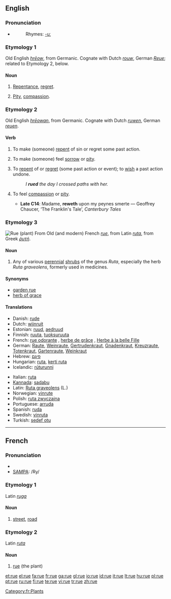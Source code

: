 {{see|rué}}
==English==

===Pronunciation===
*{{IPA|/ru:/}}
*:Rhymes: [[Rhymes:English:-uː|-uː]]

===Etymology 1===
Old English ''[[hreow|hrēow]]'', from Germanic.  Cognate with Dutch ''[[rouw]]'', German ''[[Reue]]''; related to Etymology 2, below.

====Noun====
{{en-noun|-}}

# {{archaic}} [[repentance|Repentance]], [[regret]].
# {{archaic}} [[pity|Pity]], [[compassion]].

===Etymology 2===
Old English ''[[hreowan|hrēowan]]'', from Germanic.  Cognate with Dutch ''[[ruwen]]'', German ''[[reuen]]''.

====Verb====
{{en-verb|rues|'''[[ruing]]''' ''or'' '''[[rueing]]'''|rued}}

# {{obsolete}} {{transitive}} To make (someone) [[repent]] of sin or regret some past action.
# {{obsolete}} {{transitive}} To make (someone) feel [[sorrow]] or [[pity]].
# {{transitive}} To [[repent]] of or [[regret]] (some past action or event); to [[wish]] a past action undone.
#:''I '''rued''' the day I crossed paths with her.''
# {{archaic}} {{intransitive}} To feel [[compassion]] or [[pity]].
#*'''Late C14''': Madame, '''reweth''' upon my peynes smerte — Geoffrey Chaucer, ‘The Franklin's Tale’, ''Canterbury Tales''

===Etymology 3===
{{wikipedia}}
[[Image:Ruta chalepensis11.jpg|thumb|Rue (plant)]]
From Old (and modern) French ''[[#French|rue]]'', from Latin ''[[ruta]]'', from Greek ''[[ῥυτή]]''.

====Noun====
{{en-noun}}

# Any of various [[perennial]] [[shrubs]] of the genus ''Ruta'', especially the herb ''Ruta graveolens'', formerly used in medicines.

====Synonyms====
*[[garden rue]]
*[[herb of grace]]

====Translations====
{{rfc-level|Translations at L3+ (AutoFormat would have corrected level of Synonyms)}}
{{top}}
*Danish: [[rude]]
*Dutch: [[wijnruit]]
*Estonian: [[ruud]], [[aedruud]]
*Finnish: [[ruuta]], [[tuoksuruuta]]
*French: [[rue odorante]] {{f}}, [[herbe de grâce]] {{f}}, [[Herbe à la belle Fille]] {{f}}
*German: [[Raute]], [[Weinraute]], [[Gertrudenkraut]], [[Gnadenkraut]], [[Kreuzraute]], [[Totenkraut]], [[Gartenraute]], [[Weinkraut]]
*Hebrew: [[פיגם]]
*Hungarian: [[ruta]], [[kerti ruta]]
*Icelandic: [[rúturunni]]
{{mid}}
*Italian: [[ruta]] {{f}}
*[[Kannada]]: [[sadabu]]
*Latin: [[Ruta graveolens]] (L.)
*Norwegian: [[vinrute]]
*Polish: [[ruta zwyczajna]]
*Portuguese: [[arruda]]
*Spanish: [[ruda]]
*Swedish: [[vinruta]]
*Turkish: [[sedef otu]]
{{bottom}}

----

==French==

===Pronunciation===
*{{IPA|/ʁy/}}
*[[w:SAMPA|SAMPA]]: /Ry/

===Etymology 1===
Latin ''[[ruga]]''

====Noun====
{{fr-noun|f}}

# [[street]], [[road]]

===Etymology 2===
Latin ''[[ruta]]''

====Noun====
{{fr-noun|f}}

# [[rue]] (the plant)

[[Category:fr:Plants]]

[[et:rue]]
[[el:rue]]
[[fa:rue]]
[[fr:rue]]
[[ga:rue]]
[[gl:rue]]
[[io:rue]]
[[id:rue]]
[[it:rue]]
[[lt:rue]]
[[hu:rue]]
[[pl:rue]]
[[pt:rue]]
[[ru:rue]]
[[fi:rue]]
[[te:rue]]
[[vi:rue]]
[[tr:rue]]
[[zh:rue]]